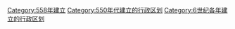 [[Category:558年建立|Category:558年建立]]
[[Category:550年代建立的行政区划|Category:550年代建立的行政区划]]
[[Category:6世纪各年建立的行政区划|Category:6世纪各年建立的行政区划]]